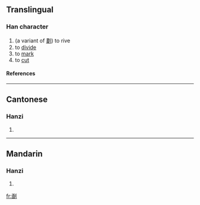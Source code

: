 ==Translingual==
===Han character===
{{Han char|rn=18|rad=刀|as=08|sn=10|four=|canj=一山中弓 (MULN)}}
# (a variant of [[劃]]) to rive
# to [[divide]]
# to [[mark]]
# to [[cut]]
====References====
{{Han ref|kx=0141.411|uh=34F0|ud=13552}}

----
==Cantonese==
===Hanzi===
{{yue-hanzi|jyut=|y=wak6}}
# {{defn|Cantonese}}

----
==Mandarin==
===Hanzi===
{{cmn-hanzi|pin=[[huà]] (hua4)|wg=hua<sup>4</sup>}}
# {{defn|Mandarin}}

[[fr:㓰]]
